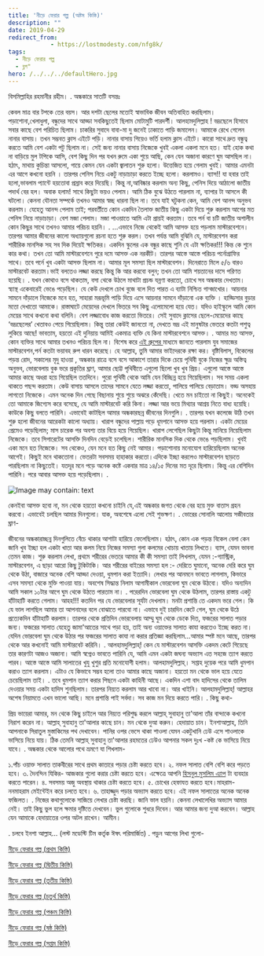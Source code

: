 ```yaml
---
title: 'নীড়ে ফেরার গল্প (অষ্টম কিস্তি)'
description: ""
date: 2019-04-29
redirect_from: 
            - https://lostmodesty.com/nfg8k/
tags: 
  - নীড়ে ফেরার গল্প
  - ব্লগ"
hero: /../../../defaultHero.jpg
---
```

বিসমিল্লাহির রহমানীর রহীম। . অন্ধকারে সাতটি বসন্তঃ

কেবল মাত্র বার টপকে তের বয়স। আর দশটা ছেলের মতোই স্বাভাবিক জীবন অতিবাহিত করছিলাম। পড়াশোনা,খেলাধুলা, বন্ধুদের সাথে আড্ডা সবকিছুতেই ছিলাম মোটামুটি পারদর্শী। আলহামদুলিল্লাহ ! ভদ্রছেলে হিসাবে সবার কাছে বেশ পরিচিত ছিলাম। চাকরির সুবাদে বাবা-মা দু জনেই ঢাকাতে পাড়ি জমালেন। আমাকে রেখে গেলেন নানার বাসায়। তখন সম্ভবত ক্লাস এইটে পড়ি। নানার বাসায় গিয়েও ভর্তি হলাম ক্লাস এইটে। কারো সাথে দ্রুত বন্ধুত্ব করতে আমি বেশ একটা পটু ছিলাম না। সেই জন্য নানার বাসায় নিজেকে খুবই একলা একলা মনে হত। যাই হোক কথা না বাড়িয়ে মুল টপিকে আসি, বেশ কিছু দিন পর যখন রুমে একা শুয়ে আছি, কেন যেন অজানা কারণে ঘুম আসছিল না। হঠাৎ, মাথায় কুচিন্তা আসলো, গায়ে কেমন যেন একটা জ্বালাতন শুরু হলো। উত্তেজিত হয়ে গেলাম খুবই। আমার এমনটা এর আগে কখনো হয়নি । তারপর পেনিস নিয়ে একটু নাড়াচাড়া করতে ইচ্ছে হলো। করলামও। ব্যাস!! যা হবার তাই হলো,ভাবলাম প্যান্টে হয়তোবা প্রস্রাব করে দিয়েছি। কিন্তু না,আবিষ্কার করলাম অন্য কিছু, পেনিস দিয়ে আঠালো জাতীয় পদার্থ বের হল। অবাক হলাম! সাথে কিছুটা ভয়ও পেলাম। আমি ঠিক বুঝে উঠতে পারলাম না, ব্যাপার টা আসলে কী ঘটলো। কেননা যৌনতা সম্পর্কে তখনও আমার স্বচ্ছ ধারনা ছিল না। তবে যাই ঘটুকনা কেন, আমি বেশ আনন্দ অনুভব করলাম। যেহেতু আনন্দ পেলাম তাই; পরবর্তীতে কোন একদিন তৈলাক্ত জাতীয় কিছু একটা দিয়ে শুরু করলাম আগের মত পেনিস নিয়ে নাড়াচাড়া। বেশ মজা পেলাম। মজা পাওয়াতে আমি এটা প্রায়ই করতাম। তবে পর্ন বা চটি জাতীয় অশালীন কোন কিছুর সাথে তখনও আমার পরিচয় হয়নি। . ...এভাবে নিজে থেকেই আমি আসক্ত হয়ে পড়লাম মাস্টারবেশনে। তারপর আমার জীবনের কালো অধ্যায়গুলো রচনা হতে শুরু করল। তখন পর্যন্ত আমি বুঝিনি যে, মাস্টারবেশন করা শারীরিক মানসিক সহ সব দিক দিয়েই ক্ষতিকর। একদিন স্কুলের এক বন্ধুর কাছে শুনি যে এটা ক্ষতিকর!!! কিন্ত কে শুনে কার কথা। তখন তো আমি মাস্টারবেশনে পুরে দমে আসক্ত এক নরকীট। তারপর আস্তে আস্তে পরিচয় পর্নোগ্রাফির সাথে। তবে পর্নে খুব একটা আসক্ত ছিলাম না। আমার মূল সমস্যা ছিল মাস্টারবেশন। দিনেরাতে মিলে ৫/৬ বারও মাস্টারবেট করতাম।ভাই বলতেও লজ্জা করছে কিন্তু কি আর করবো বলুন; তখন তো আমি শয়তানের দাসে পরিণত হয়েছি। . যখন কোথাও বসে থাকতাম, বসা থেকে উঠলে মাথাটা প্রচন্ড যন্রণা করতো, চোখে সব অন্ধকার দেখতাম। স্ব্যাস্থ একেবারেই ভেঙে পড়েছিল। যে কেউ দেখলে চোখ বুজে বলে দিত পারত এ ব্যাটা নিশ্চিত গান্জাখোর। আয়নার সামনে দাঁড়ালে নিজেকে মনে হত, সাহারা মরূভূমি পাড়ি দিয়ে এসে আয়নার সামনে দাঁড়ানো এক ব্যক্তি । হাড্ডিসার বুড়ার মতো দেখাতো আমাকে। রাস্তাঘাটে মেয়েদের দেখলে ভিতরে সব কিছু এলোমেলো হয়ে যেত। যদিও হাইস্কুলে আমি কোন মেয়ের সাথে কখনো কথা বলিনি। বেশ লজ্জাবোধ কাজ করতো ভিতরে। সেই সুবাদে ক্লাসের ছেলে-মেয়েদের কাছে ‘ভদ্রছেলের’ খেতাবও পেয়ে গিয়েছিলাম। কিন্তু তারা কেউই জানতো না, দেখতে ভদ্র এই মানুষটার ভেতরে কতটা পশুত্ব লুকিয়ে আছে! ভাবতাম, হয়তো এই দুনিয়ায় আমিই একমাত্র ব্যক্তি যে কিনা মাস্টারবেশনে আসক্ত। . আমার মত আসক্ত, কোন ব্যক্তির সাথে আমার তখনও পরিচয় ছিল না। বিশেষ করে [এই গ্রুপের ](http://fb.com/groups/lostmodesty.volunteers)মাধ্যমে জানতে পারলাম যুব সমাজের মাস্টারবেশন,পর্ন কতটা ভয়াবহ রুপ ধারন করেছে। হে আল্লাহ, তুমি আমার ভাইদেরকে রক্ষা কর। বৃষ্টিবিলাস, বিকেলের পড়ন্ত রোদ, সকালের মৃদু হাওয়া , অন্ধকার রাত্রে বসে বসে আকাশে তারার দিকে চেয়ে পৃথিবী বুকে নিজের ক্ষুদ্র অস্তিত্ব অনুভব, ভোরবেলায় বুক ভরে প্রকৃতির ঘ্রাণ, আমার ছোট্ট পৃথিবীতে এগুলো ছিলো খুব খুব প্রিয়। এগুলো আস্তে আস্তে আমার কাছে অধরা হয়ে গিয়েছিল ততদিনে। পুরো পৃথিবী থেকে আমি যেন বিচ্ছিন্ন হয়ে গিয়েছিলাম। সব সময় একলা থাকতে পছন্দ করতাম। কেউ বাসায় আসলে তাদের সামনে যেতে লজ্জা করতো, পালিয়ে পালিয়ে বেড়াতাম। বড্ড অসহায় লাগতো নিজেকে। এমন অনেক দিন গেছে বিছানায় শুয়ে শুয়ে অঝরে কেঁদেছি। খেতে মন চাইতো না কিছুই। অনেকেই তো আমাকে জিগ্যেস করে বসেছে, যে আমি মাস্টারবেট করি কিনা। লজ্জা আর ভয়ে মিথ্যার আশ্রয় নিতে বাধ্য হয়েছি। কাউকে কিছু বলতে পারিনি। এভাবেই কাটছিল আমার অন্ধকারছন্ন জীবনের দিনগুলি। . তারপর যখন কলেজে উঠি তখন শুরু হলো জীবনের আরেকটা কালো অধ্যায়। খারাপ বন্ধুদের পাল্লায় পড়ে ধূমপানে আসক্ত হয়ে পরলাম। একটা মেয়ের প্রেমেও পড়েছিলাম; মাস চারেক পর অবশ্য তার বিয়ে হয়ে গিয়েছিল। খারাপ লেগেছিল কিছুটা কিন্তু মানিয়ে নিয়েছিলাম নিজেকে। তবে সিগারেটের আসক্তি দিনদিন বেড়েই চলেছিল। শারীরিক মানসিক দিক থেকে ভেঙে পড়ছিলাম। খুবই একা মনে হত নিজেকে। সব থেকেও, যেন মনে হত কিছু নেই আমার। পড়াশোনায় মনোযোগ হারিয়েছিলাম অনেক আগেই। কিছুই মনে থাকতোনা। ভেতরটা সবসময় হাহাকার করতো।এদিকে ইচ্ছা করলেও মাস্টারবেশন ছাড়তে পারছিলাম না কিছুতেই। যতদূর মনে পড়ে অনেক কষ্টে একবার মাত্র ১৪/১৫ দিনের মত দূরে ছিলাম। কিন্তু এর বেশিদিন পারিনি। পরে আবার আসক্ত হয়ে পড়েছিলাম। .

![Image may contain: text](https://scontent-sin2-2.xx.fbcdn.net/v/t1.0-9/53923234_2250989341782840_1359753587550322688_n.png?_nc_cat=107&_nc_eui2=AeGE4_ujNkwzad_fJ2OfiUXWzRAHeuoOLCvBnft2Q__rUCgG7WxADe3QnJOp2aQvauANUpNqhlX1V3CpCbPyUIG3p_FvSsD9eOobYc9pXgBrCw&_nc_ht=scontent-sin2-2.xx&oh=77e1a273a7dffa216ada790196d491d0&oe=5D32E2D8)

কেনইবা আসক্ত হবো না, মন থেকে হয়তো কখনো চাইনি যে,এই অন্ধকার জগত থেকে বের হয়ে মুক্ত বাতাস গ্রহন করবো। এভাবেই চলছিল আমার দিনগুলো। যাক, অবশেষে এলো সেই শুভক্ষণ। . ভোরের সোনালি আলোয় সজীবতার ঘ্রাণ-

জীবনের অন্ধকারাচ্ছন্ন দিনগুলিতে বেঁচে থাকার আশাটা হারিয়ে ফেলেছিলাম। হঠাৎ, কোন এক পড়ন্ত বিকেল বেলা কেন জানি খুব ইচ্ছা হল একটা খাতা আর কলম নিয়ে নিজের সমস্যা গুলা কলমের খোচায় খাতায় লিখতে। ব্যাস, যেমন ভাবনা তেমন কাজ। শুরু করলাম লেখা, প্রথমে শরীরের ভেতরে আমার কী কী সমস্যা তাই লিখলাম, যেমন :-গ্যাস্ট্রিক, মাস্টারবেশন, এ ছাড়া আরো কিছু টুকিটাকি। আর শরীরের বাইরের সমস্যা হল :- দেরিতে ঘুমানো, অনেক দেরি করে ঘুম থেকে উঠা, বাজারে অনেক বেশি আড্ডা দেওয়া, ধুমপান করা ইত্যাদি। লেখার পর আনমনে ভাবতে লাগলাম, কিভারে এসব সমস্যা থেকে মুক্তি পাওয়া যায়। অবশেষ সিদ্ধান্ত নিলাম আগামীকাল ভোরবেলা ঘুম থেকে উঠবো। যদিও অন্যদিন আমি সকাল ১০টার আগে ঘুম থেকে উঠতে পারতাম না। . পরেরদিন ভোরবেলা ঘুম থেকে উঠলাম, তারপর রাস্তায় একটু হাঁটাহাটি করতে গেলাম। আহহ!!! কতদিন পর যে ভোরবেলার সূর্যটা দেখলাম। মনটা প্রশান্তি তে একদম ভরে গেল। কি যে ভাল লাগছিল আমার তা আপনাদের বলে বোঝাতে পারবো না। এভাবে দুই চারদিন কেটে গেল, ঘুম থেকে উঠে প্রত্যেকদিন হাঁটাহাটি করলাম। তারপর থেকে প্রতিদিন ভোরবেলায় আম্মু ঘুম থেকে ডেকে দিত, ফজরের সালাত পড়ার জন্য। ফজরের সালাত যেহেতু জামা'আতের সাথে পড়া হয়, তাই অন্য ওয়াক্তের সালাত কাযা করতেও ইচ্ছে করত না। যেদিন ভোরবেলা ঘুম থেকে উঠার পর ফজরের সালাত কাযা না করার প্রতিজ্ঞা করছিলাম...আমার স্পষ্ট মনে আছে, তারপর থেকে আর কখনোই আমি মাস্টারবেট করিনি। . আলহামদুলিল্লাহ্‌! কেন যে মাস্টারবেশন আসক্তি একদম কেটে গিয়েছে তার কারণটা আজও অজানা। আমি স্বপ্নেও ভাবতে পারিনি যে, আমি এমন একটা জঘন্য অভ্যাস এত সহজে ত্যাগ করতে পারব। আস্তে আস্তে আমি সালাতের খুযু খুশুর প্রতি মনোযোগী হলাম। আলহামদুলিল্লাহ্‌। সপ্তাহ দুয়েক পরে আমি ধুমপান করাও ত্যাগ করলাম। এটাও যে কিভাবে সম্ভব হলো তাও আমার কাছে অজানা। হয়তো মন থেকে ভাল হয়ে যেতে চেয়েছিলাম তাই। . তবে ধুমপান ত্যাগ করার পিছনে একটা কাহিনী আছে। একদিন এশা বাদ হাদিসের থেকে তালিম দেওয়ার সময় একটা হাদিস শুনছিলাম। তারপর নিয়্যত করলাম আর খাবো না। আর খাইনি। আলহামদুলিল্লাহ্‌! আল্লাহর অশেষ নিয়ামতে এখন ভালো আছি। মনে প্রশান্তি পাই সর্বদা। সব কাজ মন দিয়ে করতে পারি। . কিছু কথা-

প্রিয় ভায়েরা আমার, মন থেকে কিছু চাইলে আর নিয়্যত পরিশুদ্ধ করলে আল্লাহ্ সুবাহানু তা'আলা তাঁর বান্দাকে কখনো নিরাশ করেন না। আল্লাহ্‌ সুবাহানু তা'আলার কাছে চান। মন থেকে দুআ করুন। হেদায়াত চান। ইনশাআল্লাহ, তিনি আপনাকে সিরাতুল মুস্তাকিমের পথ দেখাবেন। পানির ওপর ভেসে থাকা শাওলা যেমন একটুখানি ঢেউ এসে শাওলাকে ভাসিয়ে নিয়ে যায়। ঠিক তেমনি আল্লাহ্ সুবাহানু তা'আলার রহমতের ঢেউও আপনার সকল দুঃখ -কষ্ট কে ভাসিয়ে নিয়ে যাবে। . অন্ধকার থেকে আলোর পথে ভ্রমণে যা শিখলাম-

১.পাঁচ ওয়াক্ত সালাত তাকবীরের সাথে প্রথম কাতারে পড়ার চেষ্টা করতে হবে। ২. নফল সালাত বেশি বেশি করে পড়তে হবে। ৩. দৈনন্দিন যিকির- আজকার গুলো করার চেষ্টা করতে হবে। এক্ষেত্রে আপনি [হিসনুল মুসলিম এ্যাপ](https://tinyurl.com/h7w2tpj) টা ব্যবহার করতে পারেন। ৪. সবসময় অজু অবস্থায় থাকার চেষ্টা করতে হবে। ৫. চোখের হেফাযত করতে হবে।মাহরাম-ননমাহরাম মেইন্টেইন করে চলতে হবে। ৬. তাহাজ্জুদ পড়ার অভ্যাস করতে হবে। এই নফল সালাতের অনেক অনেক ফজিলত। . নিজের কথাগুলোকে সাজিয়ে লেখার চেষ্টা করছি। জানি ভাল হয়নি। কেননা লেখালেখির অভ্যাস আমার নেই। তাই কিছু ভুল হলে ক্ষমার দৃষ্টিতে দেখবেন। ভুল গুলোকে শুধরে দিবেন। আর আমার জন্য দুআ করবেন। আল্লাহ যেন আমাকে হেদায়াতের ওপর অটল রাখেন। আমীন।

. চলবে ইনশা আল্লাহ... (লস্ট মডেস্টি টিম কর্তৃক ঈষৎ পরিমার্জিত) . পড়ুন আগের লিখা গুলো-

[নীড়ে ফেরার গল্প (প্রথম কিস্তি)](https://lostmodesty.com/2018/09/%E0%A6%A8%E0%A7%80%E0%A7%9C%E0%A7%87-%E0%A6%AB%E0%A7%87%E0%A6%B0%E0%A6%BE%E0%A6%B0-%E0%A6%97%E0%A6%B2%E0%A7%8D%E0%A6%AA/)

[নীড়ে ফেরার গল্প (দ্বিতীয় কিস্তি)](https://cms.lostmodesty.com/2018/09/%E0%A6%A8%E0%A7%80%E0%A7%9C%E0%A7%87-%E0%A6%AB%E0%A7%87%E0%A6%B0%E0%A6%BE%E0%A6%B0-%E0%A6%97%E0%A6%B2%E0%A7%8D%E0%A6%AA-%E0%A6%A6%E0%A7%8D%E0%A6%AC%E0%A6%BF%E0%A6%A4%E0%A7%80%E0%A7%9F-%E0%A6%95/)

[নীড়ে ফেরার গল্প (তৃতীয় কিস্তি)](https://cms.lostmodesty.com/2018/11/%E0%A6%A8%E0%A7%80%E0%A7%9C%E0%A7%87-%E0%A6%AB%E0%A7%87%E0%A6%B0%E0%A6%BE%E0%A6%B0-%E0%A6%97%E0%A6%B2%E0%A7%8D%E0%A6%AA-%E0%A6%A4%E0%A7%83%E0%A6%A4%E0%A7%80%E0%A7%9F-%E0%A6%95%E0%A6%BF%E0%A6%B8/)

[নীড়ে ফেরার গল্প (চতুর্থ কিস্তি)](https://cms.lostmodesty.com/2018/11/%E0%A6%A8%E0%A7%80%E0%A7%9C%E0%A7%87-%E0%A6%AB%E0%A7%87%E0%A6%B0%E0%A6%BE%E0%A6%B0-%E0%A6%97%E0%A6%B2%E0%A7%8D%E0%A6%AA-%E0%A6%9A%E0%A6%A4%E0%A7%81%E0%A6%B0%E0%A7%8D%E0%A6%A5-%E0%A6%95%E0%A6%BF/)

[নীড়ে ফেরার গল্প (পঞ্চম কিস্তি)](https://cms.lostmodesty.com/2018/12/%E0%A6%A8%E0%A7%80%E0%A7%9C%E0%A7%87-%E0%A6%AB%E0%A7%87%E0%A6%B0%E0%A6%BE%E0%A6%B0-%E0%A6%97%E0%A6%B2%E0%A7%8D%E0%A6%AA-%E0%A6%AA%E0%A6%9E%E0%A7%8D%E0%A6%9A%E0%A6%AE-%E0%A6%95%E0%A6%BF%E0%A6%B8/)

[নীড়ে ফেরার গল্প (ষষ্ঠ কিস্তি)](https://cms.lostmodesty.com/2018/12/%E0%A6%A8%E0%A7%80%E0%A7%9C%E0%A7%87-%E0%A6%AB%E0%A7%87%E0%A6%B0%E0%A6%BE%E0%A6%B0-%E0%A6%97%E0%A6%B2%E0%A7%8D%E0%A6%AA-%E0%A6%B7%E0%A6%B7%E0%A7%8D%E0%A6%A0-%E0%A6%95%E0%A6%BF%E0%A6%B8%E0%A7%8D/)

[নীড়ে ফেরার গল্প (সপ্তম কিস্তি)](https://bit.ly/2IMTNaf)
